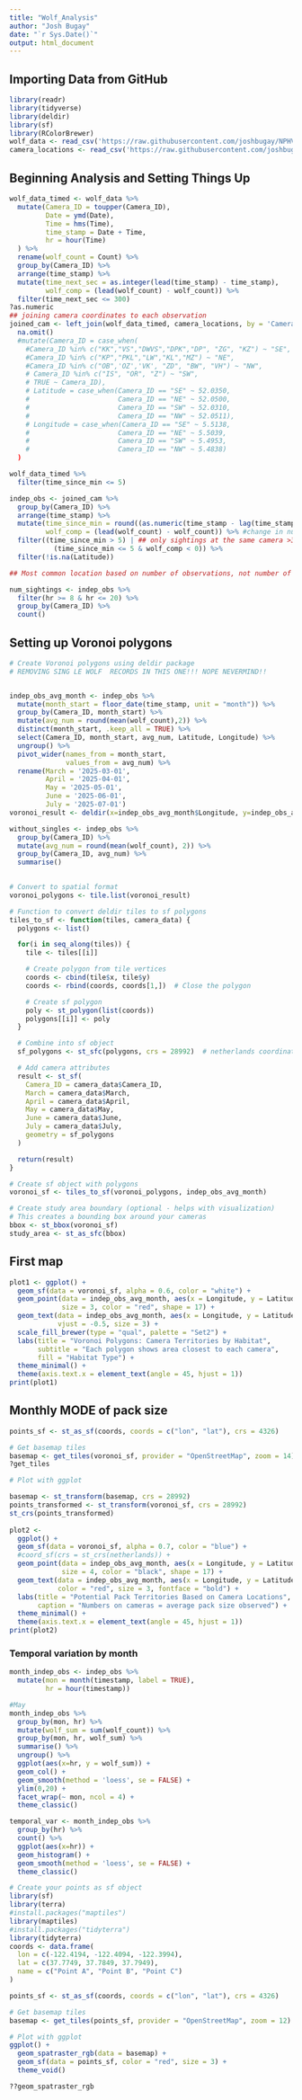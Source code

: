 ```yaml
---
title: "Wolf_Analysis"
author: "Josh Bugay"
date: "`r Sys.Date()`"
output: html_document
---
```


## Importing Data from GitHub
```r
library(readr)
library(tidyverse)
library(deldir)
library(sf)
library(RColorBrewer)
wolf_data <- read_csv('https://raw.githubusercontent.com/joshbugay/NPHV_Wolf/refs/heads/main/NPHVWOLFAPP/JBugay_Wolf_Video_Records.csv')
camera_locations <- read_csv('https://raw.githubusercontent.com/joshbugay/NPHV_Wolf/refs/heads/main/NPHVWOLFAPP/Camera_locations.csv')
```


## Beginning Analysis and Setting Things Up
``` r
wolf_data_timed <- wolf_data %>% 
  mutate(Camera_ID = toupper(Camera_ID),
         Date = ymd(Date),
         Time = hms(Time),
         time_stamp = Date + Time,
         hr = hour(Time)
  ) %>% 
  rename(wolf_count = Count) %>% 
  group_by(Camera_ID) %>% 
  arrange(time_stamp) %>% 
  mutate(time_next_sec = as.integer(lead(time_stamp) - time_stamp),
         wolf_comp = (lead(wolf_count) - wolf_count)) %>% 
  filter(time_next_sec <= 300)
?as.numeric
## joining camera coordinates to each observation
joined_cam <- left_join(wolf_data_timed, camera_locations, by = 'Camera_ID') %>%
  na.omit()
  #mutate(Camera_ID = case_when(
    #Camera_ID %in% c("KK","VS","DWVS","DPK","DP", "ZG", "KZ") ~ "SE",
    #Camera_ID %in% c("KP","PKL","LW","KL","MZ") ~ "NE",
    #Camera_ID %in% c("OB",'OZ','VK', "ZD", "BW", "VH") ~ "NW",
    # Camera_ID %in% c("IS", "OR", "Z") ~ "SW",
    # TRUE ~ Camera_ID), 
    # Latitude = case_when(Camera_ID == "SE" ~ 52.0350,
    #                      Camera_ID == "NE" ~ 52.0500,
    #                      Camera_ID == "SW" ~ 52.0310,
    #                      Camera_ID == "NW" ~ 52.0511),
    # Longitude = case_when(Camera_ID == "SE" ~ 5.5138,
    #                      Camera_ID == "NE" ~ 5.5039,
    #                      Camera_ID == "SW" ~ 5.4953,
    #                      Camera_ID == "NW" ~ 5.4838)
  )

wolf_data_timed %>% 
  filter(time_since_min <= 5)

indep_obs <- joined_cam %>%
  group_by(Camera_ID) %>%
  arrange(time_stamp) %>%
  mutate(time_since_min = round((as.numeric(time_stamp - lag(time_stamp)))/60),
         wolf_comp = (lead(wolf_count) - wolf_count)) %>% #change in number of wolves from now til next image
  filter((time_since_min > 5) | ## only sightings at the same camera >30 minutes apart will be kept, For those within 60 minutes, that largest count is kept.
           (time_since_min <= 5 & wolf_comp < 0)) %>% 
  filter(!is.na(Latitude))

## Most common location based on number of observations, not number of wolves

num_sightings <- indep_obs %>% 
  filter(hr >= 8 & hr <= 20) %>% 
  group_by(Camera_ID) %>% 
  count()
```

## Setting up Voronoi polygons
```r
# Create Voronoi polygons using deldir package
# REMOVING SING LE WOLF  RECORDS IN THIS ONE!!! NOPE NEVERMIND!!


indep_obs_avg_month <- indep_obs %>% 
  mutate(month_start = floor_date(time_stamp, unit = "month")) %>%
  group_by(Camera_ID, month_start) %>%
  mutate(avg_num = round(mean(wolf_count),2)) %>%
  distinct(month_start, .keep_all = TRUE) %>%
  select(Camera_ID, month_start, avg_num, Latitude, Longitude) %>%
  ungroup() %>%
  pivot_wider(names_from = month_start,
              values_from = avg_num) %>% 
  rename(March = '2025-03-01',
         April = '2025-04-01',
         May = '2025-05-01',
         June = '2025-06-01',
         July = '2025-07-01')
voronoi_result <- deldir(x=indep_obs_avg_month$Longitude, y=indep_obs_avg_month$Latitude)

without_singles <- indep_obs %>% 
  group_by(Camera_ID) %>% 
  mutate(avg_num = round(mean(wolf_count), 2)) %>% 
  group_by(Camera_ID, avg_num) %>% 
  summarise()
  

# Convert to spatial format
voronoi_polygons <- tile.list(voronoi_result)

# Function to convert deldir tiles to sf polygons
tiles_to_sf <- function(tiles, camera_data) {
  polygons <- list()

  for(i in seq_along(tiles)) {
    tile <- tiles[[i]]

    # Create polygon from tile vertices
    coords <- cbind(tile$x, tile$y)
    coords <- rbind(coords, coords[1,])  # Close the polygon

    # Create sf polygon
    poly <- st_polygon(list(coords))
    polygons[[i]] <- poly
  }

  # Combine into sf object
  sf_polygons <- st_sfc(polygons, crs = 28992)  # netherlands coordinate system

  # Add camera attributes
  result <- st_sf(
    Camera_ID = camera_data$Camera_ID,
    March = camera_data$March,
    April = camera_data$April,
    May = camera_data$May,
    June = camera_data$June,
    July = camera_data$July,
    geometry = sf_polygons
  )

  return(result)
}

# Create sf object with polygons
voronoi_sf <- tiles_to_sf(voronoi_polygons, indep_obs_avg_month)

# Create study area boundary (optional - helps with visualization)
# This creates a bounding box around your cameras
bbox <- st_bbox(voronoi_sf)
study_area <- st_as_sfc(bbox)

```

## First map
```r
plot1 <- ggplot() +
  geom_sf(data = voronoi_sf, alpha = 0.6, color = "white") +
  geom_point(data = indep_obs_avg_month, aes(x = Longitude, y = Latitude),
             size = 3, color = "red", shape = 17) +
  geom_text(data = indep_obs_avg_month, aes(x = Longitude, y = Latitude, label = Camera_ID),
            vjust = -0.5, size = 3) +
  scale_fill_brewer(type = "qual", palette = "Set2") +
  labs(title = "Voronoi Polygons: Camera Territories by Habitat",
       subtitle = "Each polygon shows area closest to each camera",
       fill = "Habitat Type") +
  theme_minimal() +
  theme(axis.text.x = element_text(angle = 45, hjust = 1))
print(plot1)
```
## Monthly MODE of pack size
```r

points_sf <- st_as_sf(coords, coords = c("lon", "lat"), crs = 4326)

# Get basemap tiles
basemap <- get_tiles(voronoi_sf, provider = "OpenStreetMap", zoom = 14)
?get_tiles

# Plot with ggplot

basemap <- st_transform(basemap, crs = 28992)
points_transformed <- st_transform(voronoi_sf, crs = 28992)
st_crs(points_transformed)
  
plot2 <-
  ggplot() +
  geom_sf(data = voronoi_sf, alpha = 0.7, color = "blue") +
  #coord_sf(crs = st_crs(netherlands)) +
  geom_point(data = indep_obs_avg_month, aes(x = Longitude, y = Latitude),
             size = 4, color = "black", shape = 17) +
  geom_text(data = indep_obs_avg_month, aes(x = Longitude, y = Latitude, label = April),
            color = "red", size = 3, fontface = "bold") +
  labs(title = "Potential Pack Territories Based on Camera Locations",
       caption = "Numbers on cameras = average pack size observed") +
  theme_minimal() +
  theme(axis.text.x = element_text(angle = 45, hjust = 1))
print(plot2)
```


### Temporal variation by month
```r
month_indep_obs <- indep_obs %>% 
  mutate(mon = month(timestamp, label = TRUE),
         hr = hour(timestamp))

#May
month_indep_obs %>% 
  group_by(mon, hr) %>% 
  mutate(wolf_sum = sum(wolf_count)) %>%
  group_by(mon, hr, wolf_sum) %>% 
  summarise() %>% 
  ungroup() %>% 
  ggplot(aes(x=hr, y = wolf_sum)) +
  geom_col() +
  geom_smooth(method = 'loess', se = FALSE) +
  ylim(0,20) +
  facet_wrap(~ mon, ncol = 4) +
  theme_classic()

temporal_var <- month_indep_obs %>% 
  group_by(hr) %>% 
  count() %>% 
  ggplot(aes(x=hr)) +
  geom_histogram() +
  geom_smooth(method = 'loess', se = FALSE) +
  theme_classic()
```


```r
# Create your points as sf object
library(sf)
library(terra)
#install.packages("maptiles")
library(maptiles)
#install.packages("tidyterra")
library(tidyterra)
coords <- data.frame(
  lon = c(-122.4194, -122.4094, -122.3994),
  lat = c(37.7749, 37.7849, 37.7949),
  name = c("Point A", "Point B", "Point C")
)

points_sf <- st_as_sf(coords, coords = c("lon", "lat"), crs = 4326)

# Get basemap tiles
basemap <- get_tiles(points_sf, provider = "OpenStreetMap", zoom = 12)

# Plot with ggplot
ggplot() +
  geom_spatraster_rgb(data = basemap) +
  geom_sf(data = points_sf, color = "red", size = 3) +
  theme_void()

??geom_spatraster_rgb
```

